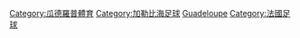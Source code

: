 [[Category:瓜德羅普體育|Category:瓜德羅普體育]]
[[Category:加勒比海足球|Category:加勒比海足球]]
[[Category:北美洲各国足球|Guadeloupe]]
[[Category:法國足球|Category:法國足球]]